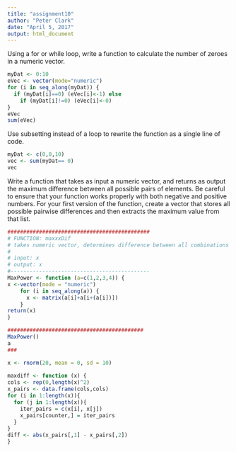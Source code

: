 ```yaml
---
title: "assignment10"
author: "Peter Clark"
date: "April 5, 2017"
output: html_document
---
```



Using a for or while loop, write a function to calculate the number of zeroes in a numeric vector.

```r
myDat <- 0:10
eVec <- vector(mode="numeric")
for (i in seq_along(myDat)) {
  if (myDat[i]==0) (eVec[i]<-1) else
    if (myDat[i]!=0) (eVec[i]<-0)
}
eVec
sum(eVec)
```

Use subsetting instead of a loop to rewrite the function as a single line of code.

```r
myDat <- c(0,0,10)
vec <- sum(myDat== 0)
vec
```

Write a function that takes as input a numeric vector, and returns as output the maximum difference between all possible pairs of elements. Be careful to ensure that your function works properly with both negative and positive numbers. For your first version of the function, create a vector that stores all possible pairwise differences and then extracts the maximum value from that list.

```r
#############################################
# FUNCTION: maxxxDif
# takes numeric vector, determines difference between all combinations in vectors
#
# input: x
# output: x
#--------------------------------------------
MaxPower <- function (a=c(1,2,3,4)) {
x <-vector(mode = "numeric")
    for (i in seq_along(a)) {
      x <- matrix(a[i]+a[i+(a[i])])
    }
return(x)
}

###########################################
MaxPower()
a
###
```
```r
x <- rnorm(20, mean = 0, sd = 10)
        
maxdiff <- function (x) {
cols <- rep(0,length(x)^2)
x_pairs <- data.frame(cols,cols)
for (i in 1:length(x)){
  for (j in 1:length(x)){
    iter_pairs = c(x[i], x[j])
    x_pairs[counter,] = iter_pairs
  }
}
diff <- abs(x_pairs[,1] - x_pairs[,2])
}

```
